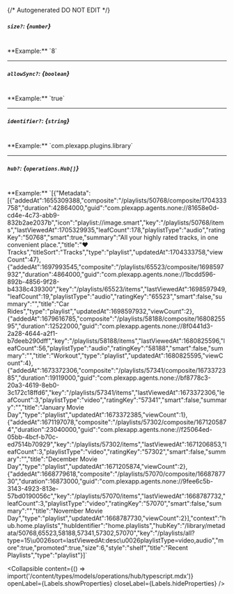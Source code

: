 {/* Autogenerated DO NOT EDIT  */}

##### `size?`: *{`number`}*
<br/>
**Example:** `8`

---
##### `allowSync?`: *{`boolean`}*
<br/>
**Example:** `true`

---
##### `identifier?`: *{`string`}*
<br/>
**Example:** `com.plexapp.plugins.library`

---
##### `hub?`: *{`operations.Hub[]`}*
<br/>
**Example:** `[{"Metadata":[{"addedAt":1655309388,"composite":"/playlists/50768/composite/1704333758","duration":42864000,"guid":"com.plexapp.agents.none://81658e0d-cd4e-4c73-abb9-832b2ae2037b","icon":"playlist://image.smart","key":"/playlists/50768/items","lastViewedAt":1705329935,"leafCount":178,"playlistType":"audio","ratingKey":"50768","smart":true,"summary":"All your highly rated tracks, in one convenient place.","title":"❤️ Tracks","titleSort":"Tracks","type":"playlist","updatedAt":1704333758,"viewCount":47},{"addedAt":1697993545,"composite":"/playlists/65523/composite/1698597932","duration":4864000,"guid":"com.plexapp.agents.none://1bcdd596-892b-4856-9f28-b4338c439300","key":"/playlists/65523/items","lastViewedAt":1698597949,"leafCount":19,"playlistType":"audio","ratingKey":"65523","smart":false,"summary":"","title":"Car Rides","type":"playlist","updatedAt":1698597932,"viewCount":2},{"addedAt":1679616785,"composite":"/playlists/58188/composite/1680825595","duration":12522000,"guid":"com.plexapp.agents.none://8f0441d3-2a28-4644-a2f1-b7deeb290dff","key":"/playlists/58188/items","lastViewedAt":1680825596,"leafCount":56,"playlistType":"audio","ratingKey":"58188","smart":false,"summary":"","title":"Workout","type":"playlist","updatedAt":1680825595,"viewCount":4},{"addedAt":1673372306,"composite":"/playlists/57341/composite/1673372385","duration":19119000,"guid":"com.plexapp.agents.none://bf8778c3-20a3-4619-8eb0-3c172c18ffd6","key":"/playlists/57341/items","lastViewedAt":1673372306,"leafCount":3,"playlistType":"video","ratingKey":"57341","smart":false,"summary":"","title":"January Movie Day","type":"playlist","updatedAt":1673372385,"viewCount":1},{"addedAt":1671197078,"composite":"/playlists/57302/composite/1671205874","duration":23040000,"guid":"com.plexapp.agents.none://f25064ed-05bb-4bcf-b70c-ed7514b70929","key":"/playlists/57302/items","lastViewedAt":1671206853,"leafCount":3,"playlistType":"video","ratingKey":"57302","smart":false,"summary":"","title":"December Movie Day","type":"playlist","updatedAt":1671205874,"viewCount":2},{"addedAt":1668779618,"composite":"/playlists/57070/composite/1668787730","duration":16873000,"guid":"com.plexapp.agents.none://9fee6c5b-3143-4923-813e-57bd0190056c","key":"/playlists/57070/items","lastViewedAt":1668787732,"leafCount":3,"playlistType":"video","ratingKey":"57070","smart":false,"summary":"","title":"November Movie Day","type":"playlist","updatedAt":1668787730,"viewCount":2}],"context":"hub.home.playlists","hubIdentifier":"home.playlists","hubKey":"/library/metadata/50768,65523,58188,57341,57302,57070","key":"/playlists/all?type=15\u0026sort=lastViewedAt:desc\u0026playlistType=video,audio","more":true,"promoted":true,"size":6,"style":"shelf","title":"Recent Playlists","type":"playlist"}]`

<Collapsible content={() => import('/content/types/models/operations/hub/typescript.mdx')} openLabel={Labels.showProperties} closeLabel={Labels.hideProperties} />



